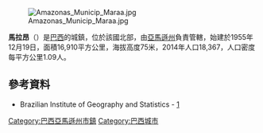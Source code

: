 {{coord|01|51|21|S|65|34|51|W|scale:30000|display=title}}

[[Image:Amazonas_Municip_Maraa.jpg|thumb]]

'''馬拉昂'''（{{lang-pt|Maraã}}）是[[巴西|巴西]]的城鎮，位於該國北部，由[[亞馬遜州_(巴西)|亞馬遜州]]負責管轄，始建於1955年12月19日，面積16,910平方公里，海拔高度75米，2014年人口18,367，人口密度每平方公里1.09人。

==參考資料==
*Brazilian Institute of Geography and Statistics - [http://www.ibge.gov.br/cidadesat/default.php]

{{Brazil-geo-stub}}
{{巴西亞馬遜州市鎮}}

[[Category:巴西亞馬遜州市鎮|Category:巴西亞馬遜州市鎮]]
[[Category:巴西城市|Category:巴西城市]]